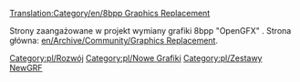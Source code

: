 [[Translation:Category/en/8bpp Graphics Replacement]]


Strony zaangażowane w projekt wymiany grafiki 8bpp "OpenGFX" . Strona główna: [[en/Archive/Community/Graphics Replacement]].

<!--[[Category:Development]]--> [[Category:pl/Rozwój]]
<!--[[Category:New_Graphics]]--> [[Category:pl/Nowe Grafiki]]
<!--[[Category:NewGRF_Sets]]--> [[Category:pl/Zestawy NewGRF]]